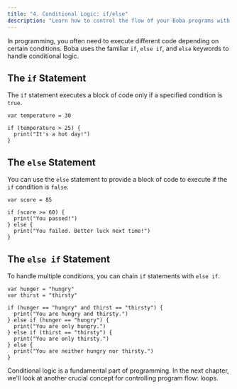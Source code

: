 ```yaml
---
title: "4. Conditional Logic: if/else"
description: "Learn how to control the flow of your Boba programs with `if`, `else if`, and `else` statements."
---
```


In programming, you often need to execute different code depending on certain conditions. Boba uses the familiar `if`, `else if`, and `else` keywords to handle conditional logic.

## The `if` Statement

The `if` statement executes a block of code only if a specified condition is `true`.

```boba
var temperature = 30

if (temperature > 25) {
  print("It's a hot day!")
}
```

## The `else` Statement

You can use the `else` statement to provide a block of code to execute if the `if` condition is `false`.

```boba
var score = 85

if (score >= 60) {
  print("You passed!")
} else {
  print("You failed. Better luck next time!")
}
```

## The `else if` Statement

To handle multiple conditions, you can chain `if` statements with `else if`.

```boba
var hunger = "hungry"
var thirst = "thirsty"

if (hunger == "hungry" and thirst == "thirsty") {
  print("You are hungry and thirsty.")
} else if (hunger == "hungry") {
  print("You are only hungry.")
} else if (thirst == "thirsty") {
  print("You are only thirsty.")
} else {
  print("You are neither hungry nor thirsty.")
}
```

Conditional logic is a fundamental part of programming. In the next chapter, we'll look at another crucial concept for controlling program flow: loops.
